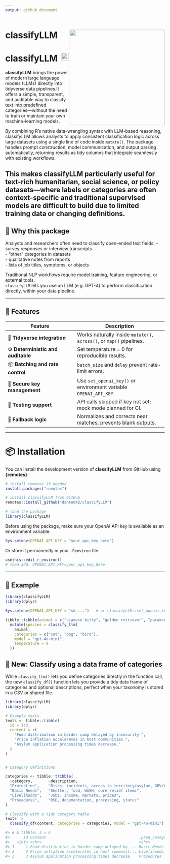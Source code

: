 ```yaml
---
output: github_document
---
```

# classifyLLM <img src="man/figures/logo.png" align="right" height="300" />

# classifyLLM <a href="https://dante042.github.io/classifyLLM"><img src="https://img.shields.io/badge/docs-pkgdown-blue" align="right" height="24"></a>

**classifyLLM** brings the power of modern large language models (LLMs) directly into tidyverse data pipelines.It offers a simple, transparent, and auditable way to classify text into predefined categories—without the need to train or maintain your own machine-learning models.

By combining R’s native data-wrangling syntax with LLM-based reasoning, classifyLLM allows analysts to apply consistent classification logic across large datasets using a single line of code inside `mutate()`.
The package handles prompt construction, model communication, and output parsing automatically, returning results as tidy columns that integrate seamlessly with existing workflows.

This makes **classifyLLM** particularly useful for text-rich humanitarian, social science, or policy datasets—where labels or categories are often context-specific and traditional supervised models are difficult to build due to limited training data or changing definitions.
---

## 🧭 Why this package

Analysts and researchers often need to classify open-ended text fields:
- survey responses or interview transcripts  
- “other” categories in datasets  
- qualitative notes from reports  
- lists of job titles, symptoms, or objects  

Traditional NLP workflows require model training, feature engineering, or external tools.  
`classifyLLM` lets you use an LLM (e.g. GPT-4) to perform classification directly, within your data pipeline.

---

## 🚀 Features

| Feature | Description |
|----------|-------------|
| 🧹 **Tidyverse integration** | Works naturally inside `mutate()`, `across()`, or `map()` pipelines. |
| ⚙️ **Deterministic and auditable** | Set temperature = 0 for reproducible results. |
| 📦 **Batching and rate control** | `batch_size` and `delay` prevent rate-limit errors. |
| 🔐 **Secure key management** | Use `set_openai_key()` or environment variable `OPENAI_API_KEY`. |
| 🧪 **Testing support** | API calls skipped if key not set; mock mode planned for CI. |
| 💬 **Fallback logic** | Normalizes and corrects near matches, prevents blank outputs. |

---


# 📦 Installation

You can install the development version of **classifyLLM** from GitHub using **{remotes}**:

```r
# install remotes if needed
install.packages("remotes")

# install classifyLLM from GitHub
remotes::install_github("dante042/classifyLLM")

# load the package
library(classifyLLM)
```

Before using the package, make sure your OpenAI API key is available as an environment variable:

```r
Sys.setenv(OPENAI_API_KEY = "your_api_key_here")
```

Or store it permanently in your `.Renviron` file:

```r
usethis::edit_r_environ()
# then add: OPENAI_API_KEY=your_api_key_here
```

---

## 🧩 Example

```r
library(classifyLLM)
library(dplyr)

Sys.setenv(OPENAI_API_KEY = "sk-...")   # or classifyLLM::set_openai_key()

tibble::tibble(animal = c("siamese kitty", "golden retriever", "parakeet")) |>
  mutate(species = classify_llm(
    animal,
    categories = c("cat", "dog", "bird"),
    model = "gpt-4o-mini",
    temperature = 0
  ))
```

## 🧠 New: Classify using a data frame of categories

While `classify_llm()` lets you define categories directly in the function call,  the new `classify_df()` function lets you provide a tidy data frame of categories and optional descriptions, perfect when your taxonomy is stored in a CSV or shared file.

```r
library(classifyLLM)
library(dplyr)

# Example texts
texts <- tibble::tibble(
  id = 1:3,
  content = c(
    "Food distribution in border camp delayed by insecurity.",
    "Price inflation accelerates in host communities.",
    "Asylum application processing times decrease."
  )
)


# Category definitions

categories <- tibble::tribble(
  ~category,       ~description,
  "Protection",    "Risks, incidents, access to territory/asylum, GBV/CP",
  "Basic Needs",   "Shelter, food, WASH, core relief items",
  "Livelihoods",   "Jobs, income, markets, prices",
  "Procedures",    "RSD, documentation, processing, status"
)

# Classify with a tidy category table
texts |> 
  classify_df(content, categories = categories, model = "gpt-4o-mini")

#> # A tibble: 3 × 4
#>      id content                                         .pred_category .pred_score
#>   <int> <chr>                                           <chr>                <dbl>
#> 1     1 Food distribution in border camp delayed by ... Basic Needs          0.87
#> 2     2 Price inflation accelerates in host communit... Livelihoods          0.91
#> 3     3 Asylum application processing times decrease.   Procedures           0.93
```

